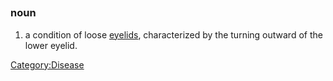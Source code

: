 =={{en}}==
===noun===
# a condition of loose [[eyelid]]s, characterized by the turning outward of the lower eyelid.  
{{pedialite}} [[Category:Disease]]